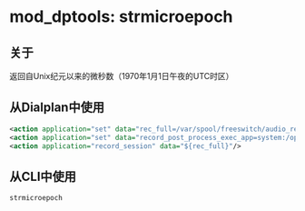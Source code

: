 # mod_dptools: strmicroepoch

## 关于

返回自Unix纪元以来的微秒数（1970年1月1日午夜的UTC时区）

## 从Dialplan中使用

```xml
<action application="set" data="rec_full=/var/spool/freeswitch/audio_rec/${strmicroepoch()}_${uuid}.wav"/>
<action application="set" data="record_post_process_exec_app=system:/opt/scripts/proc_record ${rec_full}"/>
<action application="record_session" data="${rec_full}"/>
```

## 从CLI中使用

```xml
strmicroepoch
```